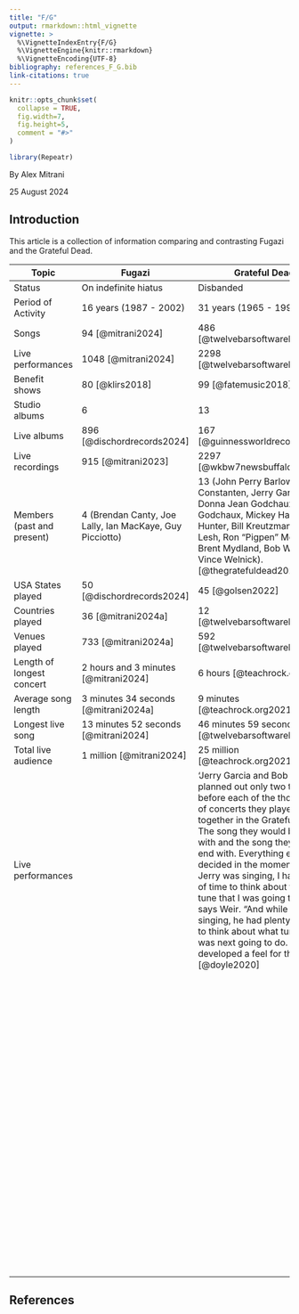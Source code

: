 ```yaml
---
title: "F/G"
output: rmarkdown::html_vignette
vignette: >
  %\VignetteIndexEntry{F/G}
  %\VignetteEngine{knitr::rmarkdown}
  %\VignetteEncoding{UTF-8}
bibliography: references_F_G.bib
link-citations: true
---
```


```r
knitr::opts_chunk$set(
  collapse = TRUE,
  fig.width=7,
  fig.height=5,
  comment = "#>"
)
```

```r
library(Repeatr)
```

By Alex Mitrani

25 August 2024

## Introduction

This article is a collection of information comparing and contrasting Fugazi and the Grateful Dead.

| Topic                      | Fugazi                                                   | Grateful Dead                                                                                                                                                                                                                                                                                                                                                                                                                                                                                                         |
|---------------|-----------------------------|-----------------------------|
| Status                     | On indefinite hiatus                                     | Disbanded                                                                                                                                                                                                                                                                                                                                                                                                                                                                                                             |
| Period of Activity         | 16 years (1987 - 2002)                                   | 31 years (1965 - 1995)                                                                                                                                                                                                                                                                                                                                                                                                                                                                                                |
| Songs                      | 94 [@mitrani2024]                                        | 486 [@twelvebarsoftwarellc2024]                                                                                                                                                                                                                                                                                                                                                                                                                                                                                       |
| Live performances          | 1048 [@mitrani2024]                                      | 2298 [@twelvebarsoftwarellc2024]                                                                                                                                                                                                                                                                                                                                                                                                                                                                                      |
| Benefit shows              | 80 [@klirs2018]                                          | 99 [@fatemusic2018]                                                                                                                                                                                                                                                                                                                                                                                                                                                                                                   |
| Studio albums              | 6                                                        | 13                                                                                                                                                                                                                                                                                                                                                                                                                                                                                                                    |
| Live albums                | 896 [@dischordrecords2024]                               | 167 [@guinnessworldrecords2024]                                                                                                                                                                                                                                                                                                                                                                                                                                                                                       |
| Live recordings            | 915 [@mitrani2023]                                       | 2297 [@wkbw7newsbuffalo2017]                                                                                                                                                                                                                                                                                                                                                                                                                                                                                          |
| Members (past and present) | 4 (Brendan Canty, Joe Lally, Ian MacKaye, Guy Picciotto) | 13 (John Perry Barlow, Tom Constanten, Jerry Garcia, Donna Jean Godchaux, Keith Godchaux, Mickey Hart, Robert Hunter, Bill Kreutzmann, Phil Lesh, Ron "Pigpen" McKernan, Brent Mydland, Bob Weir, Vince Welnick). [@thegratefuldead2023]                                                                                                                                                                                                                                                                              |
| USA States played          | 50 [@dischordrecords2024]                                | 45 [@golsen2022]                                                                                                                                                                                                                                                                                                                                                                                                                                                                                                      |
| Countries played           | 36 [@mitrani2024a]                                       | 12 [@twelvebarsoftwarellc2024]                                                                                                                                                                                                                                                                                                                                                                                                                                                                                        |
| Venues played              | 733 [@mitrani2024a]                                      | 592 [@twelvebarsoftwarellc2024]                                                                                                                                                                                                                                                                                                                                                                                                                                                                                       |
| Length of longest concert  | 2 hours and 3 minutes [@mitrani2024]                     | 6 hours [@teachrock.org2021]                                                                                                                                                                                                                                                                                                                                                                                                                                                                                          |
| Average song length        | 3 minutes 34 seconds [@mitrani2024a]                     | 9 minutes [@teachrock.org2021]                                                                                                                                                                                                                                                                                                                                                                                                                                                                                        |
| Longest live song          | 13 minutes 52 seconds [@mitrani2024]                     | 46 minutes 59 seconds [@twelvebarsoftwarellc2024]                                                                                                                                                                                                                                                                                                                                                                                                                                                                     |
| Total live audience        | 1 million [@mitrani2024]                                 | 25 million [@teachrock.org2021]                                                                                                                                                                                                                                                                                                                                                                                                                                                                                       |
| Live performances          |                                                          | 'Jerry Garcia and Bob Weir planned out only two things before each of the thousands of concerts they played together in the Grateful Dead: The song they would begin with and the song they would end with. Everything else was decided in the moment. "While Jerry was singing, I had plenty of time to think about the next tune that I was going to do," says Weir. "And while I was singing, he had plenty of time to think about what tune he was next going to do. We developed a feel for that."' [@doyle2020]	 |
|                            |                                                          |                                                                                                                                                                                                                                                                                                                                                                                                                                                                                                                       |
|                            |                                                          |                                                                                                                                                                                                                                                                                                                                                                                                                                                                                                                       |
|                            |                                                          |                                                                                                                                                                                                                                                                                                                                                                                                                                                                                                                       |
|                            |                                                          |                                                                                                                                                                                                                                                                                                                                                                                                                                                                                                                       |
|                            |                                                          |                                                                                                                                                                                                                                                                                                                                                                                                                                                                                                                       |
|                            |                                                          |                                                                                                                                                                                                                                                                                                                                                                                                                                                                                                                       |
|                            |                                                          |                                                                                                                                                                                                                                                                                                                                                                                                                                                                                                                       |
|                            |                                                          |                                                                                                                                                                                                                                                                                                                                                                                                                                                                                                                       |
|                            |                                                          |                                                                                                                                                                                                                                                                                                                                                                                                                                                                                                                       |
|                            |                                                          |                                                                                                                                                                                                                                                                                                                                                                                                                                                                                                                       |
|                            |                                                          |                                                                                                                                                                                                                                                                                                                                                                                                                                                                                                                       |
|                            |                                                          |                                                                                                                                                                                                                                                                                                                                                                                                                                                                                                                       |
|                            |                                                          |                                                                                                                                                                                                                                                                                                                                                                                                                                                                                                                       |
|                            |                                                          |                                                                                                                                                                                                                                                                                                                                                                                                                                                                                                                       |
|                            |                                                          |                                                                                                                                                                                                                                                                                                                                                                                                                                                                                                                       |
|                            |                                                          |                                                                                                                                                                                                                                                                                                                                                                                                                                                                                                                       |
|                            |                                                          |                                                                                                                                                                                                                                                                                                                                                                                                                                                                                                                       |
|                            |                                                          |                                                                                                                                                                                                                                                                                                                                                                                                                                                                                                                       |
|                            |                                                          |                                                                                                                                                                                                                                                                                                                                                                                                                                                                                                                       |
|                            |                                                          |                                                                                                                                                                                                                                                                                                                                                                                                                                                                                                                       |
|                            |                                                          |                                                                                                                                                                                                                                                                                                                                                                                                                                                                                                                       |
|                            |                                                          |                                                                                                                                                                                                                                                                                                                                                                                                                                                                                                                       |
|                            |                                                          |                                                                                                                                                                                                                                                                                                                                                                                                                                                                                                                       |
|                            |                                                          |                                                                                                                                                                                                                                                                                                                                                                                                                                                                                                                       |
|                            |                                                          |                                                                                                                                                                                                                                                                                                                                                                                                                                                                                                                       |
|                            |                                                          |                                                                                                                                                                                                                                                                                                                                                                                                                                                                                                                       |
|                            |                                                          |                                                                                                                                                                                                                                                                                                                                                                                                                                                                                                                       |
|                            |                                                          |                                                                                                                                                                                                                                                                                                                                                                                                                                                                                                                       |
|                            |                                                          |                                                                                                                                                                                                                                                                                                                                                                                                                                                                                                                       |
|                            |                                                          |                                                                                                                                                                                                                                                                                                                                                                                                                                                                                                                       |
|                            |                                                          |                                                                                                                                                                                                                                                                                                                                                                                                                                                                                                                       |
|                            |                                                          |                                                                                                                                                                                                                                                                                                                                                                                                                                                                                                                       |
|                            |                                                          |                                                                                                                                                                                                                                                                                                                                                                                                                                                                                                                       |
|                            |                                                          |                                                                                                                                                                                                                                                                                                                                                                                                                                                                                                                       |
|                            |                                                          |                                                                                                                                                                                                                                                                                                                                                                                                                                                                                                                       |
|                            |                                                          |                                                                                                                                                                                                                                                                                                                                                                                                                                                                                                                       |
|                            |                                                          |                                                                                                                                                                                                                                                                                                                                                                                                                                                                                                                       |
|                            |                                                          |                                                                                                                                                                                                                                                                                                                                                                                                                                                                                                                       |
|                            |                                                          |                                                                                                                                                                                                                                                                                                                                                                                                                                                                                                                       |
|                            |                                                          |                                                                                                                                                                                                                                                                                                                                                                                                                                                                                                                       |
|                            |                                                          |                                                                                                                                                                                                                                                                                                                                                                                                                                                                                                                       |
|                            |                                                          |                                                                                                                                                                                                                                                                                                                                                                                                                                                                                                                       |
|                            |                                                          |                                                                                                                                                                                                                                                                                                                                                                                                                                                                                                                       |
|                            |                                                          |                                                                                                                                                                                                                                                                                                                                                                                                                                                                                                                       |
|                            |                                                          |                                                                                                                                                                                                                                                                                                                                                                                                                                                                                                                       |
|                            |                                                          |                                                                                                                                                                                                                                                                                                                                                                                                                                                                                                                       |
|                            |                                                          |                                                                                                                                                                                                                                                                                                                                                                                                                                                                                                                       |
|                            |                                                          |                                                                                                                                                                                                                                                                                                                                                                                                                                                                                                                       |
|                            |                                                          |                                                                                                                                                                                                                                                                                                                                                                                                                                                                                                                       |
|                            |                                                          |                                                                                                                                                                                                                                                                                                                                                                                                                                                                                                                       |
|                            |                                                          |                                                                                                                                                                                                                                                                                                                                                                                                                                                                                                                       |
|                            |                                                          |                                                                                                                                                                                                                                                                                                                                                                                                                                                                                                                       |
|                            |                                                          |                                                                                                                                                                                                                                                                                                                                                                                                                                                                                                                       |
|                            |                                                          |                                                                                                                                                                                                                                                                                                                                                                                                                                                                                                                       |
|                            |                                                          |                                                                                                                                                                                                                                                                                                                                                                                                                                                                                                                       |
|                            |                                                          |                                                                                                                                                                                                                                                                                                                                                                                                                                                                                                                       |
|                            |                                                          |                                                                                                                                                                                                                                                                                                                                                                                                                                                                                                                       |
|                            |                                                          |                                                                                                                                                                                                                                                                                                                                                                                                                                                                                                                       |
|                            |                                                          |                                                                                                                                                                                                                                                                                                                                                                                                                                                                                                                       |
|                            |                                                          |                                                                                                                                                                                                                                                                                                                                                                                                                                                                                                                       |
|                            |                                                          |                                                                                                                                                                                                                                                                                                                                                                                                                                                                                                                       |
|                            |                                                          |                                                                                                                                                                                                                                                                                                                                                                                                                                                                                                                       |
|                            |                                                          |                                                                                                                                                                                                                                                                                                                                                                                                                                                                                                                       |
|                            |                                                          |                                                                                                                                                                                                                                                                                                                                                                                                                                                                                                                       |
|                            |                                                          |                                                                                                                                                                                                                                                                                                                                                                                                                                                                                                                       |
|                            |                                                          |                                                                                                                                                                                                                                                                                                                                                                                                                                                                                                                       |
|                            |                                                          |                                                                                                                                                                                                                                                                                                                                                                                                                                                                                                                       |
|                            |                                                          |                                                                                                                                                                                                                                                                                                                                                                                                                                                                                                                       |
|                            |                                                          |                                                                                                                                                                                                                                                                                                                                                                                                                                                                                                                       |
|                            |                                                          |                                                                                                                                                                                                                                                                                                                                                                                                                                                                                                                       |
|                            |                                                          |                                                                                                                                                                                                                                                                                                                                                                                                                                                                                                                       |
|                            |                                                          |                                                                                                                                                                                                                                                                                                                                                                                                                                                                                                                       |
|                            |                                                          |                                                                                                                                                                                                                                                                                                                                                                                                                                                                                                                       |
|                            |                                                          |                                                                                                                                                                                                                                                                                                                                                                                                                                                                                                                       |
|                            |                                                          |                                                                                                                                                                                                                                                                                                                                                                                                                                                                                                                       |
|                            |                                                          |                                                                                                                                                                                                                                                                                                                                                                                                                                                                                                                       |
|                            |                                                          |                                                                                                                                                                                                                                                                                                                                                                                                                                                                                                                       |
|                            |                                                          |                                                                                                                                                                                                                                                                                                                                                                                                                                                                                                                       |
|                            |                                                          |                                                                                                                                                                                                                                                                                                                                                                                                                                                                                                                       |
|                            |                                                          |                                                                                                                                                                                                                                                                                                                                                                                                                                                                                                                       |
|                            |                                                          |                                                                                                                                                                                                                                                                                                                                                                                                                                                                                                                       |
|                            |                                                          |                                                                                                                                                                                                                                                                                                                                                                                                                                                                                                                       |
|                            |                                                          |                                                                                                                                                                                                                                                                                                                                                                                                                                                                                                                       |
|                            |                                                          |                                                                                                                                                                                                                                                                                                                                                                                                                                                                                                                       |
|                            |                                                          |                                                                                                                                                                                                                                                                                                                                                                                                                                                                                                                       |
|                            |                                                          |                                                                                                                                                                                                                                                                                                                                                                                                                                                                                                                       |
|                            |                                                          |                                                                                                                                                                                                                                                                                                                                                                                                                                                                                                                       |
|                            |                                                          |                                                                                                                                                                                                                                                                                                                                                                                                                                                                                                                       |
|                            |                                                          |                                                                                                                                                                                                                                                                                                                                                                                                                                                                                                                       |
|                            |                                                          |                                                                                                                                                                                                                                                                                                                                                                                                                                                                                                                       |
|                            |                                                          |                                                                                                                                                                                                                                                                                                                                                                                                                                                                                                                       |

## References
